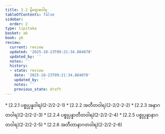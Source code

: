 ```yaml
---
title: 2.2 နိရောဓဝါရ
tableOfContents: false
sidebar:
  order: 2
type: tipitaka
basket: ab
book: y6
review:
  current: review
  updated: '2025-10-23T09:21:34.884070'
  updated_by: ''
  notes: ''
  history:
  - state: review
    date: '2025-10-23T09:21:34.884070'
    updated_by: ''
    notes: ''
    previous_state: draft
---
```



<ReviewStatus review={frontmatter.review} showDetails={true} />

<HypothesisAnnotation frontmatter={frontmatter} />

<DynamicBreadcrumb />



<TableOfContents book="y6" section="2.2">
* [2.2.1 ပစ္စုပ္ပန္နဝါရ](2-2/2-2-1)
* [2.2.2 အတီတဝါရ](2-2/2-2-2)
* [2.2.3 အနာဂတဝါရ](2-2/2-2-3)
* [2.2.4 ပစ္စုပ္ပန္နာတီတဝါရ](2-2/2-2-4)
* [2.2.5 ပစ္စုပ္ပန္နာနာဂတဝါရ](2-2/2-2-5)
* [2.2.6 အတီတာနာဂတဝါရ](2-2/2-2-6)
</TableOfContents>
